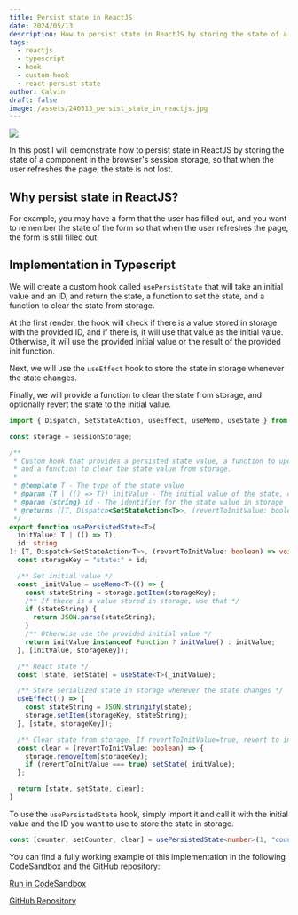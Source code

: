 ```yaml
---
title: Persist state in ReactJS
date: 2024/05/13
description: How to persist state in ReactJS by storing the state of a component in the browser's session storage, so that when the user refreshes the page, the state is not lost.
tags:
  - reactjs
  - typescript
  - hook
  - custom-hook
  - react-persist-state
author: Calvin
draft: false
image: /assets/240513_persist_state_in_reactjs.jpg
---
```


<img src="/assets/240513_persist_state_in_reactjs.jpg" />

In this post I will demonstrate how to persist state in ReactJS by storing the state of a component in the browser's session storage, so that when the user refreshes the page, the state is not lost.

## Why persist state in ReactJS?

For example, you may have a form that the user has filled out, and you want to remember the state of the form so that when the user refreshes the page, the form is still filled out.

## Implementation in Typescript

We will create a custom hook called `usePersistState` that will take an initial value and an ID, and return the state, a function to set the state, and a function to clear the state from storage.

At the first render, the hook will check if there is a value stored in storage with the provided ID, and if there is, it will use that value as the initial value. Otherwise, it will use the provided initial value or the result of the provided init function.

Next, we will use the `useEffect` hook to store the state in storage whenever the state changes.

Finally, we will provide a function to clear the state from storage, and optionally revert the state to the initial value.

```typescript
import { Dispatch, SetStateAction, useEffect, useMemo, useState } from "react";

const storage = sessionStorage;

/**
 * Custom hook that provides a persisted state value, a function to update the state value,
 * and a function to clear the state value from storage.
 *
 * @template T - The type of the state value
 * @param {T | (() => T)} initValue - The initial value of the state, or a function that returns the initial value
 * @param {string} id - The identifier for the state value in storage
 * @returns {[T, Dispatch<SetStateAction<T>>, (revertToInitValue: boolean) => void]} - An array containing the state value, the state update function, and the clear function
 */
export function usePersistedState<T>(
  initValue: T | (() => T),
  id: string
): [T, Dispatch<SetStateAction<T>>, (revertToInitValue: boolean) => void] {
  const storageKey = "state:" + id;

  /** Set initial value */
  const _initValue = useMemo<T>(() => {
    const stateString = storage.getItem(storageKey);
    /** If there is a value stored in storage, use that */
    if (stateString) {
      return JSON.parse(stateString);
    }
    /** Otherwise use the provided initial value */
    return initValue instanceof Function ? initValue() : initValue;
  }, [initValue, storageKey]);

  /** React state */
  const [state, setState] = useState<T>(_initValue);

  /** Store serialized state in storage whenever the state changes */
  useEffect(() => {
    const stateString = JSON.stringify(state);
    storage.setItem(storageKey, stateString);
  }, [state, storageKey]);

  /** Clear state from storage. If revertToInitValue=true, revert to initial value */
  const clear = (revertToInitValue: boolean) => {
    storage.removeItem(storageKey);
    if (revertToInitValue === true) setState(_initValue);
  };

  return [state, setState, clear];
}
```

To use the `usePersistedState` hook, simply import it and call it with the initial value and the ID you want to use to store the state in storage.

```typescript
const [counter, setCounter, clear] = usePersistedState<number>(1, "counter1");
```

You can find a fully working example of this implementation in the following CodeSandbox and the GitHub repository:

<Callout>

[Run in CodeSandbox](https://githubbox.com/calvincchan/use-persisted-state)

[GitHub Repository](https://github.com/calvincchan/use-persisted-state)

</Callout>
